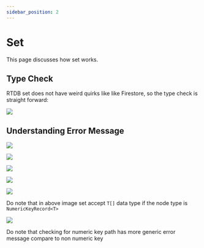 ```yaml
---
sidebar_position: 2
---
```


# Set

This page discusses how set works.


## Type Check

RTDB set does not have weird quirks like like Firestore, so the type check is straight forward:

<Image
	src="https://github.com/tylim88/FirelordJSDoc/blob/main/static/firesage/set1.png?raw=true"
	text="set type checks"
/>

## Understanding Error Message

<Image
	src="https://github.com/tylim88/FirelordJSDoc/blob/main/static/firesage/set2.png?raw=true"
	text="incorrect path"
/>

<Image
	src="https://github.com/tylim88/FirelordJSDoc/blob/main/static/firesage/set3.png?raw=true"
	text="incorrect value"
/>

<Image
	src="https://github.com/tylim88/FirelordJSDoc/blob/main/static/firesage/set4.png?raw=true"
	text="expect non numeric key"
/>

<Image
	src="https://github.com/tylim88/FirelordJSDoc/blob/main/static/firesage/set5.png?raw=true"
	text="expect non numeric key"
/>

<Image
	src="https://github.com/tylim88/FirelordJSDoc/blob/main/static/firesage/set6.png?raw=true"
	text="expect numeric key"
/>

Do note that in above image set accept `T[]` data type if the node type is `NumericKeyRecord<T>`

<Image
	src="https://github.com/tylim88/FirelordJSDoc/blob/main/static/firesage/set7.png?raw=true"
	text="expect numeric key"
/>

Do note that checking for numeric key path has more generic error message compare
to non numeric key
